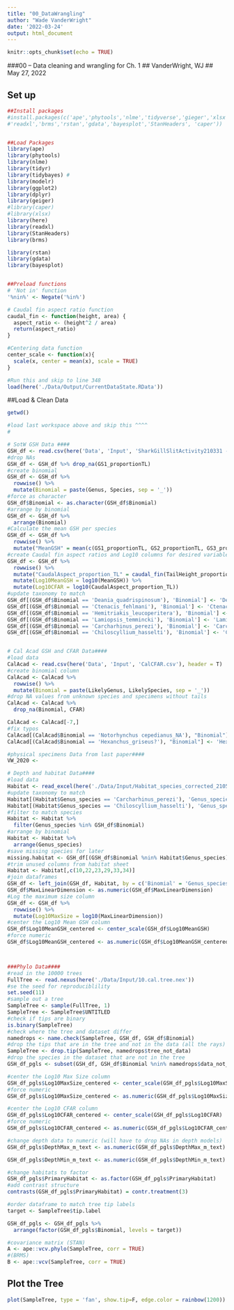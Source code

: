 ```yaml
---
title: "00_DataWrangling"
author: "Wade VanderWright"
date: '2022-03-24'
output: html_document
---
```


```r
knitr::opts_chunk$set(echo = TRUE)
```

###00 -- Data cleaning and wrangling for Ch. 1
## VanderWright, WJ
## May 27, 2022

## Set up
```r
##Install packages
#install.packages(c('ape','phytools','nlme','tidyverse','gieger','xlsx','here',
#'readxl','brms','rstan','gdata','bayesplot','StanHeaders', 'caper'))


##Load Packages
library(ape)
library(phytools)
library(nlme)
library(tidyr)
library(tidybayes) #
library(modelr)
library(ggplot2)
library(dplyr)
library(geiger)
#library(caper)
#library(xlsx)
library(here)
library(readxl)
library(StanHeaders)
library(brms)

library(rstan)
library(gdata)
library(bayesplot)


##Preload functions
# 'Not in' function
'%nin%' <- Negate('%in%')

# Caudal fin aspect ratio function
caudal_fin <- function(height, area) {
  aspect_ratio <- (height^2 / area)
  return(aspect_ratio)
}

#Centering data function
center_scale <- function(x){
  scale(x, center = mean(x), scale = TRUE)
}

#Run this and skip to line 348
load(here('./Data/Output/CurrentDataState.RData'))


```

##Load & Clean Data 
```r
getwd()

#load last workspace above and skip this ^^^^
#

# SotW GSH Data ####
GSH_df <- read.csv(here('Data', 'Input', 'SharkGillSlitActivity210331 - Sheet1.csv'), header = T)
#drop NAs
GSH_df <- GSH_df %>% drop_na(GS1_proportionTL)
#create binomial
GSH_df <- GSH_df %>% 
  rowwise() %>% 
  mutate(Binomial = paste(Genus, Species, sep = '_'))
#force as character
GSH_df$Binomial <- as.character(GSH_df$Binomial)
#arrange by binomial
GSH_df <- GSH_df %>% 
  arrange(Binomial)
#Calculate the mean GSH per species
GSH_df <- GSH_df %>% 
  rowwise() %>% 
  mutate("MeanGSH" = mean(c(GS1_proportionTL, GS2_proportionTL, GS3_proportionTL, GS4_proportionTL, GS5_proportionTL, GS6_proportionTL, GS7_proportionTL), na.rm = TRUE))
#create Caudal fin aspect ratios and Log10 columns for desired variables 
GSH_df <- GSH_df %>%
  rowwise() %>% 
  mutate("CaudalAspect_proportion_TL" = caudal_fin(TailHeight_proportionTL, TailArea_proportionTL)) %>% 
  mutate(Log10MeanGSH = log10(MeanGSH)) %>% 
  mutate(Log10CFAR = log10(CaudalAspect_proportion_TL))
#update taxonomy to match
GSH_df[(GSH_df$Binomial == 'Deania_quadrispinosum'), 'Binomial'] <- 'Deania_quadrispinosa'
GSH_df[(GSH_df$Binomial == 'Ctenacis_fehlmani'), 'Binomial'] <- 'Ctenacis_fehlmanni' 
GSH_df[(GSH_df$Binomial == 'Hemitriakis_leucoperitera'), 'Binomial'] <- 'Hemitriakis_leucoperiptera'
GSH_df[(GSH_df$Binomial == 'Lamiopsis_temmincki'), 'Binomial'] <- 'Lamiopsis_temminckii'
GSH_df[(GSH_df$Binomial == 'Carcharhinus_perezi'), 'Binomial'] <- 'Carcharhinus_perezii'
GSH_df[(GSH_df$Binomial == 'Chiloscyllium_hasselti'), 'Binomial'] <- 'Chiloscyllium_hasseltii'


# Cal Acad GSH and CFAR Data####
#load data
CalAcad <- read.csv(here('Data', 'Input', 'CalCFAR.csv'), header = T)
#create binomial column
CalAcad <- CalAcad %>% 
  rowwise() %>% 
  mutate(Binomial = paste(LikelyGenus, LikelySpecies, sep = '_'))
#drop NA values from unknown species and specimens without tails
CalAcad <- CalAcad %>% 
  drop_na(Binomial, CFAR)

CalAcad <- CalAcad[-7,]
#fix typos
CalAcad[(CalAcad$Binomial == 'Notorhynchus cepedianus_NA'), "Binomial"] <- 'Notorhynchus_cepedianus'
CalAcad[(CalAcad$Binomial == 'Hexanchus_griseus?'), "Binomial"] <- 'Hexanchus_griseus'

#physical specimens Data from last paper####
VW_2020 <- 

# Depth and habitat Data####
#load data
Habitat <- read_excel(here('./Data/Input/Habitat_species_corrected_210512.xlsx'), sheet = "Current")
#update taxonomy to match
Habitat[(Habitat$Genus_species == 'Carcharhinus_perezi'), 'Genus_species'] <- 'Carcharhinus_perezii'
Habitat[(Habitat$Genus_species == 'Chiloscyllium_hasselti'), 'Genus_species'] <- 'Chiloscyllium_hasseltii'
#filter to match species
Habitat <- Habitat %>% 
  filter(Genus_species %in% GSH_df$Binomial)
#arrange by binomial
Habitat <- Habitat %>% 
  arrange(Genus_species)
#save missing species for later
missing.habitat <- GSH_df[(GSH_df$Binomial %nin% Habitat$Genus_species),]
#trim unused columns from habitat sheet
Habitat <- Habitat[,c(10,22,23,29,33,34)]
#join dataframes
GSH_df <- left_join(GSH_df, Habitat, by = c('Binomial' = 'Genus_species'))
GSH_df$MaxLinearDimension <- as.numeric(GSH_df$MaxLinearDimension)
#Log the maximum size column
GSH_df <- GSH_df %>% 
  rowwise() %>% 
  mutate(Log10MaxSize = log10(MaxLinearDimension))
#center the Log10 Mean GSH column
GSH_df$Log10MeanGSH_centered <- center_scale(GSH_df$Log10MeanGSH)
#force numeric
GSH_df$Log10MeanGSH_centered <- as.numeric(GSH_df$Log10MeanGSH_centered)



###Phylo Data####
#read in the 10000 trees
FullTree <- read.nexus(here('./Data/Input/10.cal.tree.nex'))
#se the seed for reproduciblility
set.seed(11)
#sample out a tree
SampleTree <- sample(FullTree, 1)
SampleTree <- SampleTree$UNTITLED
#check if tips are binary
is.binary(SampleTree)
#check where the tree and dataset differ
namedrops <- name.check(SampleTree, GSH_df, GSH_df$Binomial)
#drop the tips that are in the tree and not in the data (all the rays)
SampleTree <- drop.tip(SampleTree, namedrops$tree_not_data)
#drop the species in the dataset that are not in the tree
GSH_df_pgls <- subset(GSH_df, GSH_df$Binomial %nin% namedrops$data_not_tree) 

#center the Log10 Max Size column
GSH_df_pgls$Log10MaxSize_centered <- center_scale(GSH_df_pgls$Log10MaxSize)
#force numeric
GSH_df_pgls$Log10MaxSize_centered <- as.numeric(GSH_df_pgls$Log10MaxSize_centered)

#center the Log10 CFAR column
GSH_df_pgls$Log10CFAR_centered <- center_scale(GSH_df_pgls$Log10CFAR)
#force numeric
GSH_df_pgls$Log10CFAR_centered <- as.numeric(GSH_df_pgls$Log10CFAR_centered)

#change depth data to numeric (will have to drop NAs in depth models)
GSH_df_pgls$DepthMax_m_text <- as.numeric(GSH_df_pgls$DepthMax_m_text)

GSH_df_pgls$DepthMin_m_text <- as.numeric(GSH_df_pgls$DepthMin_m_text)

#change habitats to factor
GSH_df_pgls$PrimaryHabitat <- as.factor(GSH_df_pgls$PrimaryHabitat)
#add contrast structure
contrasts(GSH_df_pgls$PrimaryHabitat) = contr.treatment(3)

#order dataframe to match tree tip labels
target <- SampleTree$tip.label

GSH_df_pgls <- GSH_df_pgls %>% 
  arrange(factor(GSH_df_pgls$Binomial, levels = target))

#covariance matrix (STAN)
A <- ape::vcv.phylo(SampleTree, corr = TRUE)
#(BRMS)
B <- ape::vcv(SampleTree, corr = TRUE)


```

## Plot the Tree
```r
plot(SampleTree, type = 'fan', show.tip=F, edge.color = rainbow(1200))
```
